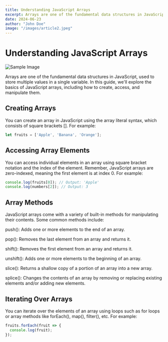 ```yaml
---
title: Understanding JavaScript Arrays
excerpt: Arrays are one of the fundamental data structures in JavaScript, used to store multiple values in a single variable.
date: 2024-06-23
author: "John Doe"
image: "/images/article2.jpeg"
---
```


# Understanding JavaScript Arrays

![Sample Image](/images/article2.jpeg "Sample Image")


Arrays are one of the fundamental data structures in JavaScript, used to store multiple values in a single variable. In this guide, we'll explore the basics of JavaScript arrays, including how to create, access, and manipulate them.

## Creating Arrays

You can create an array in JavaScript using the array literal syntax, which consists of square brackets []. For example:

```javascript
let fruits = ['Apple', 'Banana', 'Orange'];
```

## Accessing Array Elements
You can access individual elements in an array using square bracket notation and the index of the element. Remember, JavaScript arrays are zero-indexed, meaning the first element is at index 0. For example:

```javascript
console.log(fruits[0]); // Output: 'Apple'
console.log(numbers[2]); // Output: 3
```

## Array Methods
JavaScript arrays come with a variety of built-in methods for manipulating their contents. Some common methods include:

push(): Adds one or more elements to the end of an array.

pop(): Removes the last element from an array and returns it.

shift(): Removes the first element from an array and returns it.

unshift(): Adds one or more elements to the beginning of an array.

slice(): Returns a shallow copy of a portion of an array into a new array.

splice(): Changes the contents of an array by removing or replacing existing elements and/or adding new elements.

## Iterating Over Arrays
You can iterate over the elements of an array using loops such as for loops or array methods like forEach(), map(), filter(), etc. For example:

```javascript
fruits.forEach(fruit => {
  console.log(fruit);
});
```
